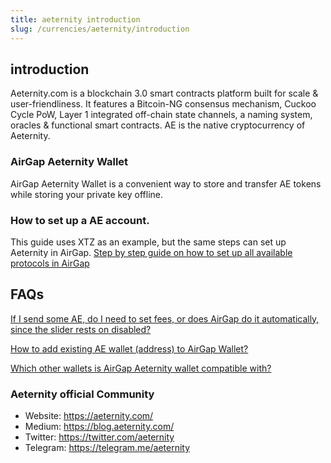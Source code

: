 ```yaml
---
title: aeternity introduction
slug: /currencies/aeternity/introduction
---
```


## introduction

Aeternity.com is a blockchain 3.0 smart contracts platform built for scale & user-friendliness. It features a Bitcoin-NG consensus mechanism, Cuckoo Cycle PoW, Layer 1 integrated off-chain state channels, a naming system, oracles & functional smart contracts. AE is the native cryptocurrency of Aeternity.

### AirGap Aeternity Wallet

AirGap Aeternity Wallet is a convenient way to store and transfer AE tokens while storing your private key offline.

### How to set up a AE account.

This guide uses XTZ as an example, but the same steps can set up Aeternity in AirGap. [Step by step guide on how to set up all available protocols in AirGap](https://medium.com/airgap-it/airgap-the-step-by-step-guide-c4c3d3fe9a05)

## FAQs

[If I send some AE, do I need to set fees, or does AirGap do it automatically, since the slider rests on disabled?](https://support.airgap.it/FAQ#if-i-send-some-ae-do-i-need-to-set-fees-or-does-airgap-do-it-automatically-since-the-slider-rests-on-disabled)

[How to add existing AE wallet (address) to AirGap Wallet?](https://support.airgap.it/FAQ#how-to-add-existing-ae-wallet-address-to-airgap-wallet)

[Which other wallets is AirGap Aeternity wallet compatible with?](https://support.airgap.it/currencies/aeternity/wallet-compatibility)

### Aeternity official Community

- Website: https://aeternity.com/
- Medium: https://blog.aeternity.com/
- Twitter: https://twitter.com/aeternity
- Telegram: https://telegram.me/aeternity
